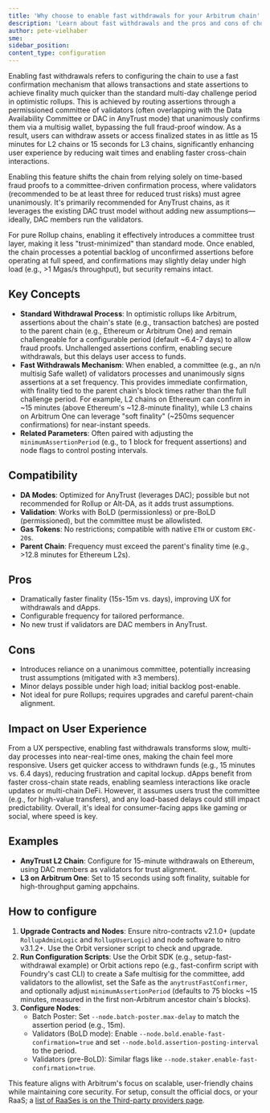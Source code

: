 ```yaml
---
title: 'Why choose to enable fast withdrawals for your Arbitrum chain'
description: 'Learn about fast withdrawals and the pros and cons of choosing to enable it.'
author: pete-vielhaber
sme:
sidebar_position:
content_type: configuration
---
```


Enabling fast withdrawals refers to configuring the chain to use a fast confirmation mechanism that allows transactions and state assertions to achieve finality much quicker than the standard multi-day challenge period in optimistic rollups. This is achieved by routing assertions through a permissioned committee of validators (often overlapping with the Data Availability Committee or DAC in AnyTrust mode) that unanimously confirms them via a multisig wallet, bypassing the full fraud-proof window. As a result, users can withdraw assets or access finalized states in as little as 15 minutes for L2 chains or 15 seconds for L3 chains, significantly enhancing user experience by reducing wait times and enabling faster cross-chain interactions.

Enabling this feature shifts the chain from relying solely on time-based fraud proofs to a committee-driven confirmation process, where validators (recommended to be at least three for reduced trust risks) must agree unanimously. It's primarily recommended for AnyTrust chains, as it leverages the existing DAC trust model without adding new assumptions—ideally, DAC members run the validators.

For pure Rollup chains, enabling it effectively introduces a committee trust layer, making it less "trust-minimized" than standard mode. Once enabled, the chain processes a potential backlog of unconfirmed assertions before operating at full speed, and confirmations may slightly delay under high load (e.g., >1 Mgas/s throughput), but security remains intact.

## Key Concepts

- **Standard Withdrawal Process**: In optimistic rollups like Arbitrum, assertions about the chain's state (e.g., transaction batches) are posted to the parent chain (e.g., Ethereum or Arbitrum One) and remain challengeable for a configurable period (default ~6.4-7 days) to allow fraud proofs. Unchallenged assertions confirm, enabling secure withdrawals, but this delays user access to funds.
- **Fast Withdrawals Mechanism**: When enabled, a committee (e.g., an n/n multisig Safe wallet) of validators processes and unanimously signs assertions at a set frequency. This provides immediate confirmation, with finality tied to the parent chain's block times rather than the full challenge period. For example, L2 chains on Ethereum can confirm in ~15 minutes (above Ethereum's ~12.8-minute finality), while L3 chains on Arbitrum One can leverage "soft finality" (~250ms sequencer confirmations) for near-instant speeds.
- **Related Parameters**: Often paired with adjusting the `minimumAssertionPeriod` (e.g., to 1 block for frequent assertions) and node flags to control posting intervals.

## Compatibility

- **DA Modes**: Optimized for AnyTrust (leverages DAC); possible but not recommended for Rollup or Alt-DA, as it adds trust assumptions.
- **Validation**: Works with BoLD (permissionless) or pre-BoLD (permissioned), but the committee must be allowlisted.
- **Gas Tokens**: No restrictions; compatible with native `ETH` or custom `ERC-20`s.
- **Parent Chain**: Frequency must exceed the parent's finality time (e.g., >12.8 minutes for Ethereum L2s).

## Pros

- Dramatically faster finality (15s-15m vs. days), improving UX for withdrawals and dApps.
- Configurable frequency for tailored performance.
- No new trust if validators are DAC members in AnyTrust.

## Cons

- Introduces reliance on a unanimous committee, potentially increasing trust assumptions (mitigated with ≥3 members).
- Minor delays possible under high load; initial backlog post-enable.
- Not ideal for pure Rollups; requires upgrades and careful parent-chain alignment.

## Impact on User Experience

From a UX perspective, enabling fast withdrawals transforms slow, multi-day processes into near-real-time ones, making the chain feel more responsive. Users get quicker access to withdrawn funds (e.g., 15 minutes vs. 6.4 days), reducing frustration and capital lockup. dApps benefit from faster cross-chain state reads, enabling seamless interactions like oracle updates or multi-chain DeFi. However, it assumes users trust the committee (e.g., for high-value transfers), and any load-based delays could still impact predictability. Overall, it's ideal for consumer-facing apps like gaming or social, where speed is key.

## Examples

- **AnyTrust L2 Chain**: Configure for 15-minute withdrawals on Ethereum, using DAC members as validators for trust alignment.
- **L3 on Arbitrum One**: Set to 15 seconds using soft finality, suitable for high-throughput gaming appchains.

## How to configure

1. **Upgrade Contracts and Nodes**: Ensure nitro-contracts v2.1.0+ (update `RollupAdminLogic` and `RollupUserLogic`) and node software to nitro v3.1.2+. Use the Orbit versioner script to check and upgrade.
2. **Run Configuration Scripts**: Use the Orbit SDK (e.g., setup-fast-withdrawal example) or Orbit actions repo (e.g., fast-confirm script with Foundry's cast CLI) to create a Safe multisig for the committee, add validators to the allowlist, set the Safe as the `anytrustFastConfirmer`, and optionally adjust `minimumAssertionPeriod` (defaults to 75 blocks ~15 minutes, measured in the first non-Arbitrum ancestor chain's blocks).
3. **Configure Nodes**:
   - Batch Poster: Set `--node.batch-poster.max-delay` to match the assertion period (e.g., 15m).
   - Validators (BoLD mode): Enable `--node.bold.enable-fast-confirmation=true` and set `--node.bold.assertion-posting-interval` to the period.
   - Validators (pre-BoLD): Similar flags like `--node.staker.enable-fast-confirmation=true`.

This feature aligns with Arbitrum's focus on scalable, user-friendly chains while maintaining core security. For setup, consult the official docs, or your RaaS; a [list of RaaSes is on the Third-party providers page](/launch-arbitrum-chain/third-party-integrations/third-party-providers.mdx#rollup-as-a-service-raas-providers).
